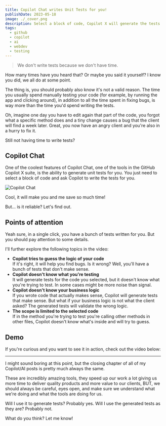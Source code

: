 ```yaml
---
title: Copilot Chat writes Unit Tests for you!
publishDate: 2023-05-18
image: ./_cover.png
description: Select a block of code, Copilot X will generate the tests. But is it reliable?
tags:
  - github
  - copilot
  - ai
  - webdev
  - testing
---
```



> We don't write tests because we don't have time.

How many times have you heard that? Or maybe you said it yourself? I know you did, we all do at some point.

The thing is, you should probably also know it's not a valid reason. The time you usually spend manually testing your code (for example, by running the app and clicking around), in addition to all the time spent in fixing bugs, is way more than the time you'd spend writing the tests.

Oh, imagine one day you have to edit again that part of the code, you forgot what a specific method does and a tiny change causes a bug that the client will find a week later. Great, you now have an angry client and you're also in a hurry to fix it.

Still not having time to write tests?

## Copilot Chat

One of the coolest features of Copilot Chat, one of the tools in the GitHub Copilot X suite, is the ability to generate unit tests for you. You just need to select a block of code and ask Copilot to write the tests for you.


<Image src={chat} alt="Copilot Chat" />

Cool, it will make you and me save so much time!

But... is it reliable? Let's find out.

## Points of attention

Yeah sure, in a single click, you have a bunch of tests written for you. But you should pay attention to some details.

I'll further explore the following topics in the video:

- **Copilot tries to guess the logic of your code** \
  If it's right, it will help you find bugs. Is it wrong? Well, you'll have a bunch of tests that don't make sense.
- **Copilot doesn't know what you're testing** \
  It will generate tests for the code you selected, but it doesn't know what you're trying to test. In some cases might be more noise than signal.
- **Copilot doesn't know your business logic** \
  If you wrote code that actually makes sense, Copilot will generate tests that make sense. But what if your business logic is not what the client asked? The generated tests will validate the wrong logic.
- **The scope is limited to the selected code** \
  If in the method you're trying to test you're calling other methods in other files, Copilot doesn't know what's inside and will try to guess.

## Demo

If you're curious and you want to see it in action, check out the video below:

<YouTube id="Psm86eIvmdc" />

---

I might sound boring at this point, but the closing chapter of all of my Copilot/AI posts is pretty much always the same.

These are incredibly amazing tools, they speed up our work a lot giving us more time to deliver quality products and more value to our clients, BUT, we should always be careful, eyes open, and make sure we understand what we're doing and what the tools are doing for us.

Will I use it to generate tests? Probably yes. Will I use the generated tests as they are? Probably not.

What do you think? Let me know!
